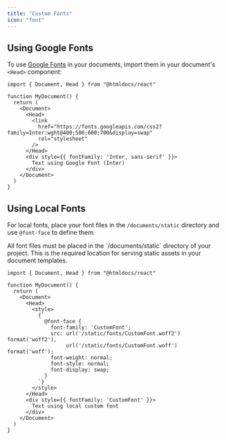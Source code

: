 ```yaml
---
title: "Custom Fonts"
icon: "font"
---
```


## Using Google Fonts

To use [Google Fonts](https://fonts.google.com/) in your documents, import them in your document's `<Head>` component:

```tsx
import { Document, Head } from "@htmldocs/react"

function MyDocument() {
  return (
    <Document>
      <Head>
        <link
          href="https://fonts.googleapis.com/css2?family=Inter:wght@400;500;600;700&display=swap"
          rel="stylesheet"
        />
      </Head>
      <div style={{ fontFamily: 'Inter, sans-serif' }}>
        Text using Google Font (Inter)
      </div>
    </Document>
  )
}
```

## Using Local Fonts

For local fonts, place your font files in the `/documents/static` directory and use `@font-face` to define them:

<Note>
All font files must be placed in the `/documents/static` directory of your project. This is the required location for serving static assets in your document templates.
</Note>

```tsx
import { Document, Head } from "@htmldocs/react"

function MyDocument() {
  return (
    <Document>
      <Head>
        <style>
          {`
            @font-face {
              font-family: 'CustomFont';
              src: url('/static/fonts/CustomFont.woff2') format('woff2'),
                   url('/static/fonts/CustomFont.woff') format('woff');
              font-weight: normal;
              font-style: normal;
              font-display: swap;
            }
          `}
        </style>
      </Head>
      <div style={{ fontFamily: 'CustomFont' }}>
        Text using local custom font
      </div>
    </Document>
  )
}
```
